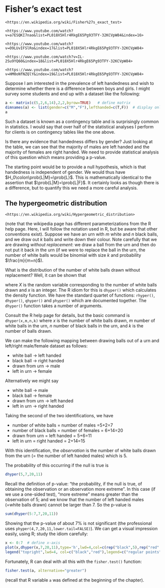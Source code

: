 # Fisher's exact test {#fisher}

```block2
<https://en.wikipedia.org/wiki/Fisher%27s_exact_test>
```

```block2
<https://www.youtube.com/watch?v=a7ESQKI7nao&list=PL018X5Hlr4RkgE65Pg93TFY-32KCVpW84&index=16>
```

```block2
<https://www.youtube.com/watch?v=O9LUvIFSlRo&index=17&list=PL018X5Hlr4RkgE65Pg93TFY-32KCVpW84>
```

```block2
<https://www.youtube.com/watch?v=IL-2Su9YQ60&index=18&list=PL018X5Hlr4RkgE65Pg93TFY-32KCVpW84>
```

```block2
<https://www.youtube.com/watch?v=HM0oNfNZQlY&index=19&list=PL018X5Hlr4RkgE65Pg93TFY-32KCVpW84>
```


Suppose I am interested in the prevalence of left handedness and wish
to determine whether there is a difference between boys and girls.  I
might survey some students and end up with a dataset like the
following:


```r
a <- matrix(c(5,2,6,14),2,2,byrow=TRUE)   # define matrix 
dimnames(a) <- list(gender=c("M","F"),lefthanded=c(T,F))  # display only
a
```

Such a dataset is known as a contingency table and is surprisingly
common in statistics.  I would say that over half of the statistical
analyses I perform for clients is on contingency tables like the one
above.

Is there any evidence that handedness differs by gender?  Just looking
at the table, we can see that the majority of males are left handed
and the majority of females are right handed.  We need to provide
statistical analysis of this question which means providing a p-value.

The starting point would be to provide a null hypothesis, which is
that handedness is independent of gender.  We would thus have
$H_0\colon\prob{L|M}=\prob{L}$.  This is mathematically identical to
the assertion that $\prob{L|M}=\prob{L|F}$.  It certainly looks as
though there is a difference, but to quantify this we need a more
careful analysis.

## The hypergeometric distribution

```block2
<https://en.wikipedia.org/wiki/Hypergeometric_distribution>
```

(note that the wikipedia page has different parameterizations from the
R help page.  Here, I will follow the notation used in R, but be aware
that other conventions exist).  Suppose we have an urn with $m$ white
and $n$ black balls, and we draw out $k$ balls and write down their
colour.  Note carefully that we are drawing *without replacement*: we
draw a ball from the urn and then do not put it back in the urn (if we
were to replace the ball in the urn, the number of white balls would
be binomial with size $k$ and probability $\frac{m}{m+n}$).

What is the distribution of the number of white balls drawn without
replacement?  Well, it can be shown that

\begin{equation}
\prob{X=x}=
\frac{{m\choose x}{n \choose k-x}}{{m+n\choose k}}
\end{equation}

where $X$ is the random variable corresponding to the number of white
balls drawn and $x$ is an integer.  The R idiom for this is
```dhyper()``` which calculates the density function.  We have the
standard quartet of functions: ```rhyper()```, ```dhyper()```,
```qhyper()``` and ```phyper()``` which are documented together.  The
```dhyper()``` function takes a number of arguments.

Consult the R help page for details, but the basic command is
```dhyper(x,m,n,k)``` where $x$ is the number of white balls drawn,
$m$ number of white balls in the urn, $n$ number of black balls in the
urn, and $k$ is the number of balls drawn.

We can make the following mapping between drawing balls out of a urn
and left/right male/female dataset as follows:

* white ball $\longrightarrow$ left handed
* black ball $\longrightarrow$ right handed
* drawn from urn $\longrightarrow$ male
* left in urn $\longrightarrow$ female

Alternatively we might say 

* white ball $\longrightarrow$ male
* black ball $\longrightarrow$ female
* drawn from urn $\longrightarrow$ left handed
* left in urn $\longrightarrow$ right handed

Taking the second  of the two identifications, we have

* number of white balls = number of males =5+2=7
* number of black balls = number of females = 6+14=20
* drawn from urn = left handed = 5+6=11
* left in urn = right handed = 2+14=15

With this identification, the *observation* is the number of white
balls drawn from the urn (= the number of left handed males) which is
5.

The probability of this occurring if the null is true is

```r
dhyper(5,7,20,11)
```

Recall the definition of p-value: "the probability, if the null is
true, of obtaining the observation or an observation more extreme".
In this case (if we use a one-sided test), "more extreme" means
greater than the observation of 5; and we know that the number of left
handed males (=white balls drawn) cannot be larger than 7.  So the
p-value is

```r
sum(dhyper(5:7,7,20,11))
```

Showing that the p-value of about 7\% is not significant (the
professional uses ```phyper(4,7,20,11,lower.tail=FALSE)```).  We can
get a visual impression easily, using R; study the idiom carefully:

```r
x <- 0:7  # define x-axis
plot(x,dhyper(x,7,20,11),type='h',lwd=4,col=c(rep("black",5),rep("red",3))) 
legend("topright",lwd=4, col=c("black","red"),legend=c("regular points","more extreme"))
```

Fortunately, R can deal with all this with the ```fisher.test()``` function:

```r
fisher.test(a, alternative="greater")
```

(recall that R variable ```a``` was defined at the beginning of the
chapter).